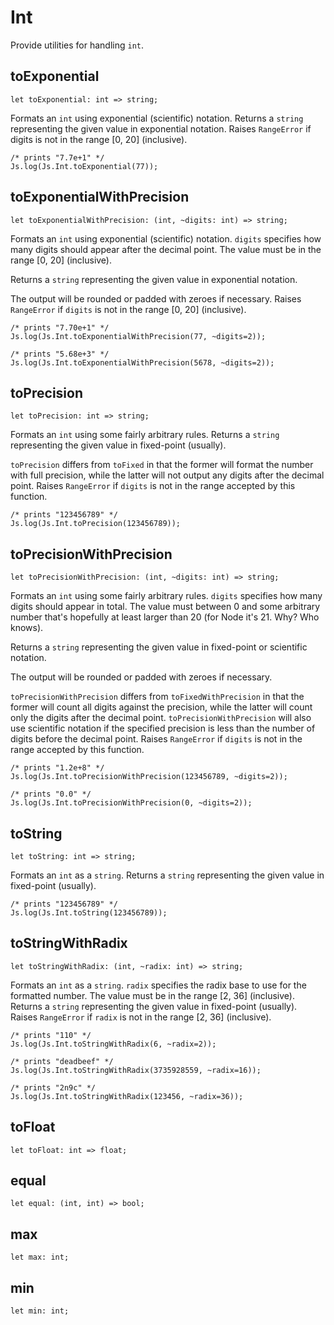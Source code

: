 
# Int

<ApiIntro>

Provide utilities for handling `int`.

</ApiIntro>

## toExponential

```re sig
let toExponential: int => string;
```

Formats an `int` using exponential (scientific) notation.
Returns a `string` representing the given value in exponential notation.
Raises `RangeError` if digits is not in the range \[0, 20\] (inclusive).

```re example
/* prints "7.7e+1" */
Js.log(Js.Int.toExponential(77));
```

## toExponentialWithPrecision

```re sig
let toExponentialWithPrecision: (int, ~digits: int) => string;
```

Formats an `int` using exponential (scientific) notation.
`digits` specifies how many digits should appear after the decimal point. The value must be in the range \[0, 20\] (inclusive).

Returns a `string` representing the given value in exponential notation.

The output will be rounded or padded with zeroes if necessary.
Raises `RangeError` if `digits` is not in the range \[0, 20\] (inclusive).

```re example
/* prints "7.70e+1" */
Js.log(Js.Int.toExponentialWithPrecision(77, ~digits=2));

/* prints "5.68e+3" */
Js.log(Js.Int.toExponentialWithPrecision(5678, ~digits=2));
```

## toPrecision

```re sig
let toPrecision: int => string;
```

Formats an `int` using some fairly arbitrary rules.
Returns a `string` representing the given value in fixed-point (usually).

`toPrecision` differs from `toFixed` in that the former will format the number with full precision, while the latter will not output any digits after the decimal point.
Raises `RangeError` if `digits` is not in the range accepted by this function.

```re example
/* prints "123456789" */
Js.log(Js.Int.toPrecision(123456789));
```

## toPrecisionWithPrecision

```re sig
let toPrecisionWithPrecision: (int, ~digits: int) => string;
```

Formats an `int` using some fairly arbitrary rules.
`digits` specifies how many digits should appear in total. The value must between 0 and some arbitrary number that's hopefully at least larger than 20 (for Node it's 21. Why? Who knows).

Returns a `string` representing the given value in fixed-point or scientific notation.

The output will be rounded or padded with zeroes if necessary.

`toPrecisionWithPrecision` differs from `toFixedWithPrecision` in that the former will count all digits against the precision, while the latter will count only the digits after the decimal point.
`toPrecisionWithPrecision` will also use scientific notation if the specified precision is less than the number of digits before the decimal point.
Raises `RangeError` if `digits` is not in the range accepted by this function.

```re example
/* prints "1.2e+8" */
Js.log(Js.Int.toPrecisionWithPrecision(123456789, ~digits=2));

/* prints "0.0" */
Js.log(Js.Int.toPrecisionWithPrecision(0, ~digits=2));
```

## toString

```re sig
let toString: int => string;
```

Formats an `int` as a `string`.
Returns a `string` representing the given value in fixed-point (usually).

```re example
/* prints "123456789" */
Js.log(Js.Int.toString(123456789));
```

## toStringWithRadix

```re sig
let toStringWithRadix: (int, ~radix: int) => string;
```

Formats an `int` as a `string`.
`radix` specifies the radix base to use for the formatted number. The value must be in the range \[2, 36\] (inclusive).
Returns a `string` representing the given value in fixed-point (usually).
Raises `RangeError` if `radix` is not in the range \[2, 36\] (inclusive).

```re example
/* prints "110" */
Js.log(Js.Int.toStringWithRadix(6, ~radix=2));

/* prints "deadbeef" */
Js.log(Js.Int.toStringWithRadix(3735928559, ~radix=16));

/* prints "2n9c" */
Js.log(Js.Int.toStringWithRadix(123456, ~radix=36));
```

## toFloat

```re sig
let toFloat: int => float;
```

## equal

```re sig
let equal: (int, int) => bool;
```

## max

```re sig
let max: int;
```

## min

```re sig
let min: int;
```
